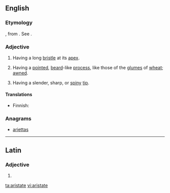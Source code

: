 ==English==

===Etymology===
{{etyl|la|en}} {{lena}} {{term|aristatus}}, from {{term|arista}}. See {{term|arista}}.

===Adjective===
{{en-adj|-}}

# {{botany|of leaves}} Having a long [[bristle]] at its [[apex]].
# {{botany}} Having a [[pointed]], [[beard]]-like [[process]], like those of the [[glume]]s of [[wheat]]; [[awned]].
#: {{rfquotek|Gray}}
# {{zoology}} Having a slender, sharp, or [[spiny]] [[tip]].

====Translations====
{{trans-top|having a long bristle at its apex}}
* Finnish: {{t-|fi|puikea}}
{{trans-mid}}
{{trans-bottom}}

===Anagrams===
* [[ariettas#English|ariettas]]

----

==Latin==

===Adjective===
{{la-adj-form|aristāte}}

# {{inflection of|aristatus|aristātus|voc|m|s|lang=la}}

[[ta:aristate]]
[[vi:aristate]]